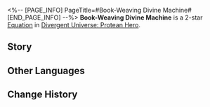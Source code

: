 <%-- [PAGE_INFO]
PageTitle=#Book-Weaving Divine Machine#
[END_PAGE_INFO] --%>
{{Equation Infobox
|period   = Protean Hero
|rarity   = 2
|path1    = Propagation*4
|path2    = Erudition*2
|effect   = When ally target enters "{{Trait|Butterfly Soul}}" state, used Ultimate also deals "{{Trait|Butterfly Soul}}"'s True DMG, and increases "{{Trait|Butterfly Soul}}"'s attack count by {{Color|h|2}}. This effect triggers up to 1 time for each ally.
|mentions = 
}}
'''Book-Weaving Divine Machine''' is a 2-star [[Divergent Universe: Protean Hero/Equatoins|Equation]] in [[Divergent Universe: Protean Hero]].

==Story==
{{Description|Look! I've dug up a gear of the Book-Weaving Divine Machine.<br />My ancestors were fortunate enough to behold that magnificent machine.<br />Looming in the valley of the Pioli mountains,<br />It tirelessly copied knowledge for humanity, day in and day out.<br />Its towering bronze frame soared skyward,<br />Adorned with intricate gold threads.<br />Pages cascaded down like a waterfall,<br />Spreading the wisdom even to the remotest city-states.<br />If the divine machine willed it, the books it produced could cover the earth.<br />Alas,<br />This shared treasure of all city-states was ruined by greed.<br />Kings and lords all coveted it, even just a fragment.<br />This mere gear is a piece of its shattered limb, torn apart by humanity.}}
<!--
==Gameplay Notes==
* 
-->
==Other Languages==
{{Other Languages
|en   = Book-Weaving Divine Machine
|zhs  = 织书神机
|zht  = 織書神機
|ja   = {{Rubi|本|ほん}}を{{Rubi|織|お}}り{{Rubi|成|な}}す{{Rubi|神器|じんぎ}}
|ko   = 책을 엮는 신의 기계
|es   = Telar divino de los libros
|fr   = Dispositif divin de fabrication de livres
|ru   = Божественный механизм плетения книг
|th   = เครื่องถักทอตำรา
|vi   = Máy Thần Dệt Sách
|de   = Göttliche Maschine der Buchbinderei
|id   = Book-Weaving Divine Machine
|pt   = Máquina Divina de Tecelagem de Livros
}}

==Change History==
{{Change History|3.1}}